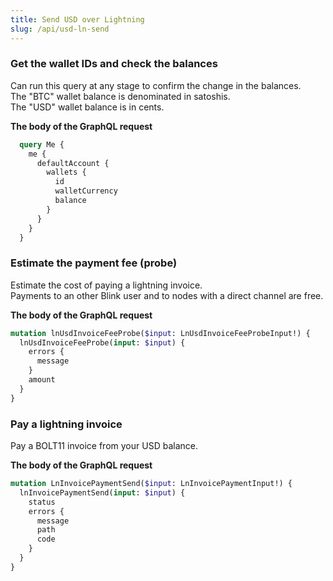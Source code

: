 ```yaml
---
title: Send USD over Lightning
slug: /api/usd-ln-send
---
```



<AuthProvider>

  <SetApiEndpoint />

  <SetAuthToken />

### Get the wallet IDs and check the balances

Can run this query at any stage to confirm the change in the balances.<br />
The "BTC" wallet balance is denominated in satoshis.<br />
The "USD" wallet balance is in cents.

**The body of the GraphQL request**

```graphql
  query Me {
    me {
      defaultAccount {
        wallets {
          id
          walletCurrency
          balance
        }
      }
    }
  }
```

  <GetWalletDataUsd />

### Estimate the payment fee (probe)

Estimate the cost of paying a lightning invoice. <br />
Payments to an other Blink user and to nodes with a direct channel are free.

**The body of the GraphQL request**

```graphql
mutation lnUsdInvoiceFeeProbe($input: LnUsdInvoiceFeeProbeInput!) {
  lnUsdInvoiceFeeProbe(input: $input) {
    errors {
      message
    }
    amount
  }
}
```

  <LnUsdInvoiceFeeProbe />

### Pay a lightning invoice

Pay a BOLT11 invoice from your USD balance.

**The body of the GraphQL request**

```graphql
mutation LnInvoicePaymentSend($input: LnInvoicePaymentInput!) {
  lnInvoicePaymentSend(input: $input) {
    status
    errors {
      message
      path
      code
    }
  }
}
```

  <LnInvoicePaymentSend />

</AuthProvider>
